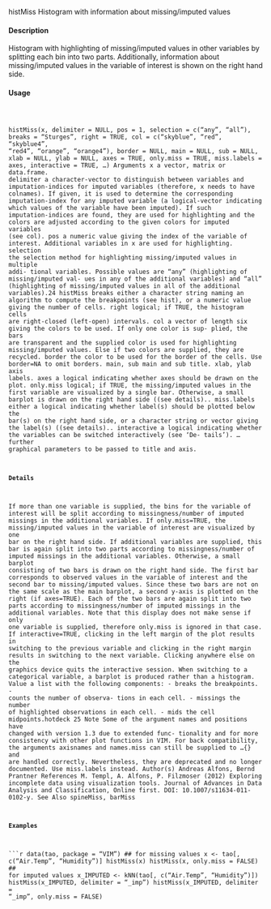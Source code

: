 histMiss
Histogram with information about missing/imputed values

#### Description 

Histogram with highlighting of missing/imputed values in other variables by splitting each bin into
two parts. Additionally, information about missing/imputed values in the variable of interest is
shown on the right hand side.

#### Usage 
<pre><code>

histMiss(x, delimiter = NULL, pos = 1, selection = c("any", "all"),
breaks = "Sturges", right = TRUE, col = c("skyblue", "red", "skyblue4",
"red4", "orange", "orange4"), border = NULL, main = NULL, sub = NULL,
xlab = NULL, ylab = NULL, axes = TRUE, only.miss = TRUE,
miss.labels = axes, interactive = TRUE, ...)
Arguments
x a vector, matrix or data.frame.
delimiter a character-vector to distinguish between variables and imputation-indices for
imputed variables (therefore, x needs to have colnames). If given, it is used
to determine the corresponding imputation-index for any imputed variable (a
logical-vector indicating which values of the variable have been imputed). If
such imputation-indices are found, they are used for highlighting and the colors
are adjusted according to the given colors for imputed variables (see col).
pos a numeric value giving the index of the variable of interest. Additional variables
in x are used for highlighting.
selection the selection method for highlighting missing/imputed values in multiple addi-
tional variables. Possible values are "any" (highlighting of missing/imputed val-
ues in any of the additional variables) and "all" (highlighting of missing/imputed
values in all of the additional variables).24
histMiss
breaks either a character string naming an algorithm to compute the breakpoints (see
hist), or a numeric value giving the number of cells.
right logical; if TRUE, the histogram cells are right-closed (left-open) intervals.
col a vector of length six giving the colors to be used. If only one color is sup-
plied, the bars are transparent and the supplied color is used for highlighting
missing/imputed values. Else if two colors are supplied, they are recycled.
border the color to be used for the border of the cells. Use border=NA to omit borders.
main, sub main and sub title.
xlab, ylab axis labels.
axes a logical indicating whether axes should be drawn on the plot.
only.miss logical; if TRUE, the missing/imputed values in the first variable are visualized
by a single bar. Otherwise, a small barplot is drawn on the right hand side ((see details)..
miss.labels either a logical indicating whether label(s) should be plotted below the bar(s)
on the right hand side, or a character string or vector giving the label(s) ((see details)..
interactive a logical indicating whether the variables can be switched interactively (see ‘De-
tails’).
... further graphical parameters to be passed to title and axis.

#### Details 

If more than one variable is supplied, the bins for the variable of interest will be split according to
missingness/number of imputed missings in the additional variables.
If only.miss=TRUE, the missing/imputed values in the variable of interest are visualized by one
bar on the right hand side. If additional variables are supplied, this bar is again split into two parts
according to missingness/number of imputed missings in the additional variables.
Otherwise, a small barplot consisting of two bars is drawn on the right hand side. The first bar
corresponds to observed values in the variable of interest and the second bar to missing/imputed
values. Since these two bars are not on the same scale as the main barplot, a second y-axis is
plotted on the right (if axes=TRUE). Each of the two bars are again split into two parts according to
missingness/number of imputed missings in the additional variables. Note that this display does not
make sense if only one variable is supplied, therefore only.miss is ignored in that case.
If interactive=TRUE, clicking in the left margin of the plot results in switching to the previous
variable and clicking in the right margin results in switching to the next variable. Clicking anywhere
else on the graphics device quits the interactive session. When switching to a categorical variable,
a barplot is produced rather than a histogram.
Value
a list with the following components: - breaks the breakpoints. - counts the number of observa-
tions in each cell. - missings the number of highlighted observations in each cell. - mids the cell
midpoints.hotdeck
25
Note
Some of the argument names and positions have changed with version 1.3 due to extended func-
tionality and for more consistency with other plot functions in VIM. For back compatibility, the
arguments axisnames and names.miss can still be supplied to ...{} and are handled correctly.
Nevertheless, they are deprecated and no longer documented. Use miss.labels instead.
Author(s)
Andreas Alfons, Bernd Prantner
References
M. Templ, A. Alfons, P. Filzmoser (2012) Exploring incomplete data using visualization tools.
Journal of Advances in Data Analysis and Classification, Online first. DOI: 10.1007/s11634-011-
0102-y.
See Also
spineMiss, barMiss

#### Examples 
```r
data(tao, package = "VIM")
## for missing values
x <- tao[, c("Air.Temp", "Humidity")]
histMiss(x)
histMiss(x, only.miss = FALSE)
## for imputed values
x_IMPUTED <- kNN(tao[, c("Air.Temp", "Humidity")])
histMiss(x_IMPUTED, delimiter = "_imp")
histMiss(x_IMPUTED, delimiter = "_imp", only.miss = FALSE)
